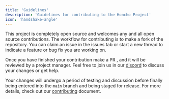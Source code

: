 ```yaml
---
title: 'Guidelines'
description: 'Guidelines for contributing to the Honcho Project'
icon: 'handshake-angle'
---
```


This project is completely open source and welcomes any and all open source
contributions. The workflow for contributing is to make a fork of the
repository. You can claim an issue in the issues tab or start a new thread to
indicate a feature or bug fix you are working on.

Once you have finished your contribution make a PR , and it will be reviewed by
a project manager. Feel free to join us in our
[discord](http://discord.gg/plasticlabs) to discuss your changes or get help.

Your changes will undergo a period of testing and discussion before finally
being entered into the `main` branch and being staged for release. For more
details, check out our [contributing](https://github.com/plastic-labs/honcho/blob/main/CONTRIBUTING.md)
document.

